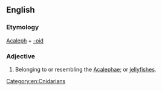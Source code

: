 ==English==

===Etymology===
[[Acaleph]] + [[-oid]]

===Adjective===
{{en-adj}}
# Belonging to or resembling the [[Acalephae]]; or [[jellyfish]]es.

[[Category:en:Cnidarians]]